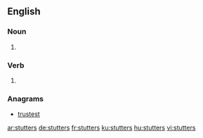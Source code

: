 
==English==

===Noun===
{{head|en|plural}}

# {{plural of|stutter|lang=en|nocat=1}}

===Verb===
{{head|en}}

# {{en-third-person singular of|stutter}}

===Anagrams===
* [[trustest#English|trustest]]

[[ar:stutters]]
[[de:stutters]]
[[fr:stutters]]
[[ku:stutters]]
[[hu:stutters]]
[[vi:stutters]]